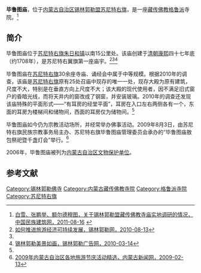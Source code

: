 {{Infobox Tibetan Buddhist monastery
|name =毕鲁图庙
|image = 
|image size = 250px
|alt = 
|caption = 
|t=
|w=
|to = 
|ipa={{IPA|}}
|z=
|thdl=
|e=
|tc=畢魯圖廟
|s=毕鲁图庙
|p=
|m=
|k=
|pushpin_map = 
|latd =  | latm =  | lats =  | latNS = 
|longd=  | longm= | longs =| longEW = 
|iso_region = 
|map_caption = 
|mapsize = 
|location_country = 中国
|location = {{CHN}}[[内蒙古自治区|内蒙古自治区]][[锡林郭勒盟|锡林郭勒盟]][[苏尼特右旗|苏尼特右旗]]
|coordinates_display =
|founded_by = 
|date_founded =约1708年
|date_renovated =
|sect = [[格鲁派|格鲁派]]
|mather =
|children =
|dedicated_to = 
|tulku =
|head_lama = 
|head_mgh =
|no._of_monks = 
|architecture = 
|festivals =
|footnotes = 
}}
{{文物保护单位
| 级别 = 省级
| 省区市 = 内蒙古自治区
| 图片 = 
| 名称 = 毕鲁图庙
| 编号 = 4-125
| 分类 = 古建筑
| 时代 = 清
| 所在 = [[锡林郭勒盟|锡林郭勒盟]][[苏尼特右旗|苏尼特右旗]]
| 登录 =2006年9月4日
| Cat = 
}}

'''毕鲁图庙'''，位于[[内蒙古自治区|内蒙古自治区]][[锡林郭勒盟|锡林郭勒盟]][[苏尼特右旗|苏尼特右旗]]，是一座[[藏传佛教|藏传佛教]][[格鲁派|格鲁派]]寺院。<ref name=minzujianzhu>[http://www.naic.org.cn/chs/article.php?id=2394 白雪、张鹏举、额尔德穆图，关于锡林郭勒盟藏传佛教寺庙实地调研的情况，中国民族建筑网，2011-08-16] {{webarchive|url=https://web.archive.org/web/20111205152118/http://www.naic.org.cn/chs/article.php?id=2394 |date=2011-12-05 }}</ref>

==简介==
毕鲁图庙位于[[苏尼特右旗|苏尼特右旗]][[朱日和镇|朱日和镇]]以南15公里处。该庙创建于[[清朝|清朝]][[康熙|康熙]]四十七年底（约1708年），是苏尼特右翼旗第一座庙宇。<ref>[http://www.nmg.xinhuanet.com/nmgwq/2010-08/13/content_20617749.htm 如何推进旅游经济可持续发展，锡林郭勒网，2010-08-13]{{dead link|date=2018年3月 |bot=InternetArchiveBot |fix-attempted=yes }}</ref><ref name=minzujianzhu/><ref>[http://www.xlglgg.com/xlgg-xw/news_view.asp?newsid=649 锡林郭勒美景如画，锡林郭勒广告网，2010-03-14]{{dead link|date=2018年3月 |bot=InternetArchiveBot |fix-attempted=yes }}</ref>

毕鲁图庙在[[苏尼特右旗|苏尼特右旗]]30余座寺庙、诵经会中属于中等规模。根据2010年的调查，该庙是[[苏尼特右旗|苏尼特右旗]]原有25处召庙中现存的唯一一处，现存大殿为原有建筑，尺度不大，特别是在垂直方向上尺度不大；该大殿的现代使用者，因不满足旧式窗户的昏暗光线，而将天井内的窗改成了钢窗，并安装玻璃。2010年的调查还发现该庙特殊的平面形式——“有耳房的经堂平面”，耳房在入口左右两侧各有一个，东面的耳房为楼梯间和储物间，西面的耳房仅为储物间。<ref name=minzujianzhu/>

毕鲁图庙如今仍为宗教活动场所，并经常举办佛事活动。2009年8月3日，由苏尼特右旗民族宗教事务局主办、苏尼特右旗毕鲁图庙管理委员会承办的“毕鲁图庙敖包祭祀暨千盏灯会”举行。<ref>[http://cnnews.nmgnews.com.cn/system/2009/02/13/010179377_11.shtml 2009年内蒙古自治区各地旅游节庆活动精选，内蒙古新闻网，2009-02-13]</ref>

2006年，毕鲁图庙被列为[[内蒙古自治区文物保护单位|内蒙古自治区文物保护单位]]。

==参考文献==
{{reflist}}

[[Category:锡林郭勒佛寺|Category:锡林郭勒佛寺]] 
[[Category:内蒙古藏传佛教寺院|Category:内蒙古藏传佛教寺院]]
[[Category:格鲁派寺院|Category:格鲁派寺院]]
[[Category:苏尼特右旗|Category:苏尼特右旗]]